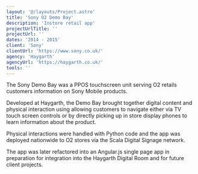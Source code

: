 ```yaml
---
layout: '@/layouts/Project.astro'
title: 'Sony O2 Demo Bay'
description: 'Instore retail app'
projectUrlTitle: ''
projectUrl: ''
dates: '2014 - 2015'
client: 'Sony'
clientUrl: 'https://www.sony.co.uk/'
agency: 'Haygarth'
agencyUrl: 'https://haygarth.co.uk/'
tools: ''
---
```


The Sony Demo Bay was a PPOS touchscreen unit serving O2 retails customers information on Sony Mobile products.

Developed at Haygarth, the Demo Bay brought together digital content and physical interaction using allowing customers to navigate either via TV touch screen controls or by directly picking up in store display phones to learn information about the product.

Physical interactions were handled with Python code and the app was deployed nationwide to O2 stores via the Scala Digital Signage network.

The app was later refactored into an Angular.js single page app in preparation for integration into the Haygarth Digital Room and for future client projects.
